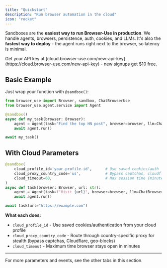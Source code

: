 ```yaml
---
title: "Quickstart"
description: "Run browser automation in the cloud"
icon: "rocket"
---
```


Sandboxes are the **easiest way to run Browser-Use in production**. We handle agents, browsers, persistence, auth, cookies, and LLMs. It's also the **fastest way to deploy** - the agent runs right next to the browser, so latency is minimal.

<Note>
Get your API key at [cloud.browser-use.com/new-api-key](https://cloud.browser-use.com/new-api-key) - new signups get $10 free.
</Note>

## Basic Example

Just wrap your function with `@sandbox()`:

```python
from browser_use import Browser, sandbox, ChatBrowserUse
from browser_use.agent.service import Agent

@sandbox()
async def my_task(browser: Browser):
    agent = Agent(task="Find the top HN post", browser=browser, llm=ChatBrowserUse())
    await agent.run()

await my_task()
```

## With Cloud Parameters

```python
@sandbox(
    cloud_profile_id='your-profile-id',      # Use saved cookies/auth
    cloud_proxy_country_code='us',           # Bypass captchas, cloudflare, geo-restrictions
    cloud_timeout=60,                        # Max session time (minutes)
)
async def task(browser: Browser, url: str):
    agent = Agent(task=f"Visit {url}", browser=browser, llm=ChatBrowserUse())
    await agent.run()

await task(url="https://example.com")
```

**What each does:**
- `cloud_profile_id` - Use saved cookies/authentication from your cloud profile
- `cloud_proxy_country_code` - Route through country-specific proxy for stealth (bypass captchas, Cloudflare, geo-blocks)
- `cloud_timeout` - Maximum time browser stays open in minutes

---

For more parameters and events, see the other tabs in this section.
